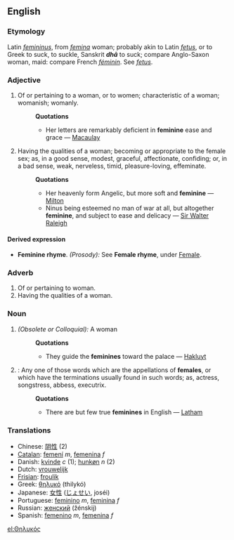 ==English==
===Etymology===
Latin ''[[femininus]]'', from ''[[femina]]'' woman; probably akin to Latin ''[[fetus]]'', or to Greek to suck, to suckle, Sanskrit '''''dhā''''' to suck; compare Anglo-Saxon ''{{IPAchar|[[fǣmme]]}}'' woman, maid: compare French ''[[féminin]]''. See ''[[fetus]]''.

===Adjective===
#Of or pertaining to a woman, or to women; characteristic of a woman; womanish; womanly.
#:'''Quotations'''
#:*Her letters are remarkably deficient in '''feminine''' ease and grace — [[Macaulay]]
#Having the qualities of a woman; becoming or appropriate to the female sex; as, in a good sense, modest, graceful, affectionate, confiding; or, in a bad sense, weak, nerveless, timid, pleasure-loving, effeminate.
#:'''Quotations'''
#:*Her heavenly form Angelic, but more soft and '''feminine''' — [[Milton]]
#:*Ninus being esteemed no man of war at all, but altogether '''feminine''', and subject to ease and delicacy — [[Sir Walter Raleigh]]

====Derived expression====
*'''Feminine rhyme'''. ''(Prosody):'' See '''Female rhyme''', under [[Female]].

===Adverb===
#Of or pertaining to woman.
#Having the qualities of a woman.

===Noun===
#''(Obsolete or Colloquial):'' A woman
#:'''Quotations'''
#:*They guide the '''feminines''' toward the palace — [[Hakluyt]]
#{{Grammar}}: Any one of those words which are the appellations of '''females''', or which have the terminations usually found in such words; as, actress, songstress, abbess, executrix.
#:'''Quotations'''
#:*There are but few true '''feminines''' in English — [[Latham]]

=== Translations ===
*Chinese: [[阴性]] (2)
*[[Catalan]]: [[femení]] ''m'', [[femenina]] ''f''
*Danish: [[kvinde]] ''c'' (1); [[hunkøn]] ''n'' (2)
*Dutch: [[vrouwelijk]]
*[[Frisian]]: [[froulik]]
*Greek: [[θηλυκό]] (thilykó)
*Japanese: [[女性]] ([[じょせい]], joséi)
*Portuguese: [[feminino]] ''m'', [[feminina]] ''f''
*Russian: [[женский]] (žénskij)
*Spanish: [[femenino]] ''m'', [[femenina]] ''f''

[[el:Θηλυκός]]